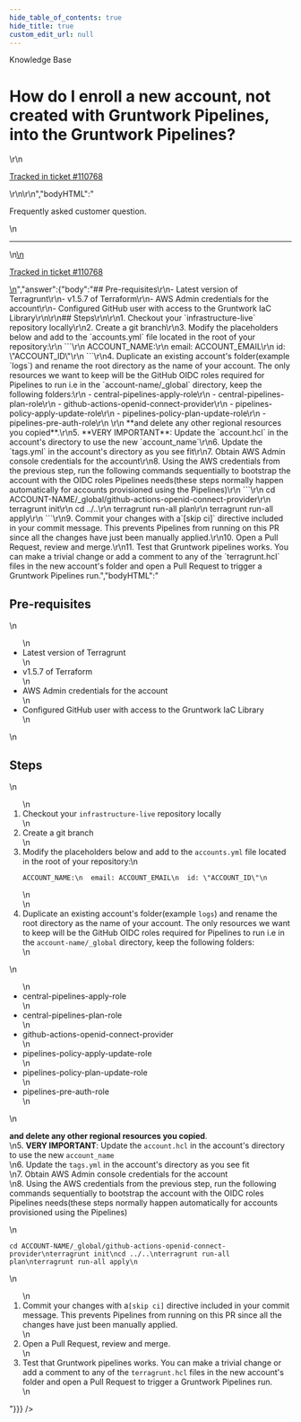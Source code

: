 ```yaml
---
hide_table_of_contents: true
hide_title: true
custom_edit_url: null
---
```



<head>
  <link rel="canonical" href="https://github.com/gruntwork-io/knowledge-base/discussions/803" />
</head>

<CenterLayout>
<span className="searchCategory">Knowledge Base</span>
<h1>How do I enroll a new account, not created with Gruntwork Pipelines, into the Gruntwork Pipelines?</h1>
<GitHub discussion={{"id":"D_kwDOF8slf84AXuSq","number":803,"author":{"login":"oredavids"},"title":"How do I enroll a new account, not created with Gruntwork Pipelines, into the Gruntwork Pipelines?","body":"\r\nFrequently asked customer question.\r\n\r\n---\r\n\r\n<ins datetime=\"2024-02-14T19:07:19Z\">\r\n  <p><a href=\"https://support.gruntwork.io/hc/requests/110768\">Tracked in ticket #110768</a></p>\r\n</ins>\r\n","bodyHTML":"<p dir=\"auto\">Frequently asked customer question.</p>\n<hr>\n<ins datetime=\"2024-02-14T19:07:19Z\">\n  <p dir=\"auto\"><a href=\"https://support.gruntwork.io/hc/requests/110768\" rel=\"nofollow\">Tracked in ticket #110768</a></p>\n</ins>","answer":{"body":"## Pre-requisites\r\n- Latest version of Terragrunt\r\n- v1.5.7 of Terraform\r\n- AWS Admin credentials for the account\r\n- Configured GitHub user with access to the Gruntwork IaC Library\r\n\r\n## Steps\r\n\r\n1. Checkout your `infrastructure-live` repository locally\r\n2. Create a git branch\r\n3. Modify the placeholders below and add to the `accounts.yml` file located in the root of your repository:\r\n    ```\r\n    ACCOUNT_NAME:\r\n      email: ACCOUNT_EMAIL\r\n      id: \"ACCOUNT_ID\"\r\n    ```\r\n4. Duplicate an existing account's folder(example `logs`) and rename the root directory as the name of your account. The only resources we want to keep will be the GitHub OIDC roles required for Pipelines to run i.e in the `account-name/_global` directory, keep the following folders:\r\n  - central-pipelines-apply-role\r\n  - central-pipelines-plan-role\r\n  - github-actions-openid-connect-provider\r\n  - pipelines-policy-apply-update-role\r\n  - pipelines-policy-plan-update-role\r\n  - pipelines-pre-auth-role\r\n  \r\n  **and delete any other regional resources you copied**.\r\n5. **VERY IMPORTANT**: Update the `account.hcl` in the account's directory to use the new `account_name`\r\n6. Update the `tags.yml` in the account's directory as you see fit\r\n7. Obtain AWS Admin console credentials for the account\r\n8. Using the AWS credentials from the previous step, run the following commands sequentially to bootstrap the account with the OIDC roles Pipelines needs(these steps normally happen automatically for accounts provisioned using the Pipelines)\r\n   ```\r\n   cd ACCOUNT-NAME/_global/github-actions-openid-connect-provider\r\n   terragrunt init\r\n   cd ../..\r\n   terragrunt run-all plan\r\n   terragrunt run-all apply\r\n   ```\r\n9. Commit your changes with a`[skip ci]` directive included in your commit message. This prevents Pipelines from running on this PR since all the changes have just been manually applied.\r\n10. Open a Pull Request, review and merge.\r\n11. Test that Gruntwork pipelines works. You can make a trivial change or add a comment to any of the `terragrunt.hcl` files in the new account's folder and open a Pull Request to trigger a Gruntwork Pipelines run.","bodyHTML":"<h2 dir=\"auto\">Pre-requisites</h2>\n<ul dir=\"auto\">\n<li>Latest version of Terragrunt</li>\n<li>v1.5.7 of Terraform</li>\n<li>AWS Admin credentials for the account</li>\n<li>Configured GitHub user with access to the Gruntwork IaC Library</li>\n</ul>\n<h2 dir=\"auto\">Steps</h2>\n<ol dir=\"auto\">\n<li>Checkout your <code class=\"notranslate\">infrastructure-live</code> repository locally</li>\n<li>Create a git branch</li>\n<li>Modify the placeholders below and add to the <code class=\"notranslate\">accounts.yml</code> file located in the root of your repository:\n<div class=\"snippet-clipboard-content notranslate position-relative overflow-auto\" data-snippet-clipboard-copy-content=\"ACCOUNT_NAME:\n  email: ACCOUNT_EMAIL\n  id: &quot;ACCOUNT_ID&quot;\"><pre class=\"notranslate\"><code class=\"notranslate\">ACCOUNT_NAME:\n  email: ACCOUNT_EMAIL\n  id: \"ACCOUNT_ID\"\n</code></pre></div>\n</li>\n<li>Duplicate an existing account's folder(example <code class=\"notranslate\">logs</code>) and rename the root directory as the name of your account. The only resources we want to keep will be the GitHub OIDC roles required for Pipelines to run i.e in the <code class=\"notranslate\">account-name/_global</code> directory, keep the following folders:</li>\n</ol>\n<ul dir=\"auto\">\n<li>central-pipelines-apply-role</li>\n<li>central-pipelines-plan-role</li>\n<li>github-actions-openid-connect-provider</li>\n<li>pipelines-policy-apply-update-role</li>\n<li>pipelines-policy-plan-update-role</li>\n<li>pipelines-pre-auth-role</li>\n</ul>\n<p dir=\"auto\"><strong>and delete any other regional resources you copied</strong>.<br>\n5. <strong>VERY IMPORTANT</strong>: Update the <code class=\"notranslate\">account.hcl</code> in the account's directory to use the new <code class=\"notranslate\">account_name</code><br>\n6. Update the <code class=\"notranslate\">tags.yml</code> in the account's directory as you see fit<br>\n7. Obtain AWS Admin console credentials for the account<br>\n8. Using the AWS credentials from the previous step, run the following commands sequentially to bootstrap the account with the OIDC roles Pipelines needs(these steps normally happen automatically for accounts provisioned using the Pipelines)</p>\n<div class=\"snippet-clipboard-content notranslate position-relative overflow-auto\" data-snippet-clipboard-copy-content=\"cd ACCOUNT-NAME/_global/github-actions-openid-connect-provider\nterragrunt init\ncd ../..\nterragrunt run-all plan\nterragrunt run-all apply\"><pre class=\"notranslate\"><code class=\"notranslate\">cd ACCOUNT-NAME/_global/github-actions-openid-connect-provider\nterragrunt init\ncd ../..\nterragrunt run-all plan\nterragrunt run-all apply\n</code></pre></div>\n<ol start=\"9\" dir=\"auto\">\n<li>Commit your changes with a<code class=\"notranslate\">[skip ci]</code> directive included in your commit message. This prevents Pipelines from running on this PR since all the changes have just been manually applied.</li>\n<li>Open a Pull Request, review and merge.</li>\n<li>Test that Gruntwork pipelines works. You can make a trivial change or add a comment to any of the <code class=\"notranslate\">terragrunt.hcl</code> files in the new account's folder and open a Pull Request to trigger a Gruntwork Pipelines run.</li>\n</ol>"}}} />

</CenterLayout>


<!-- ##DOCS-SOURCER-START
{
  "sourcePlugin": "github-discussions",
  "hash": "98ee7354a42d704a52d965ed05cdfb19"
}
##DOCS-SOURCER-END -->
